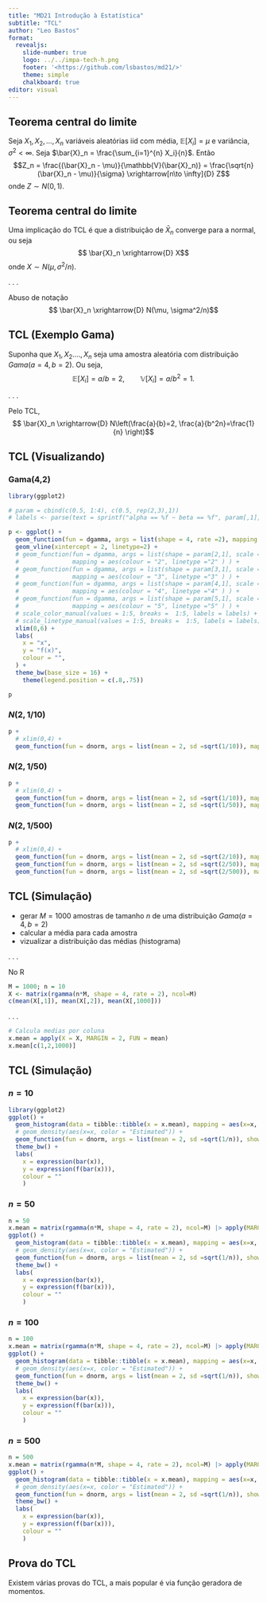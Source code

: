 ```yaml
---
title: "MD21 Introdução à Estatística"
subtitle: "TCL"
author: "Leo Bastos"
format: 
  revealjs:
    slide-number: true
    logo: ../../impa-tech-h.png
    footer: '<https://github.com/lsbastos/md21/>'
    theme: simple
    chalkboard: true
editor: visual
---
```


## Teorema central do limite

Seja $X_1, X_2, \ldots, X_n$ variáveis aleatórias iid com média, $\mathbb{E}[X_i] = \mu$ e variância, $\sigma^2 < \infty$. Seja $\bar{X}_n = \frac{\sum_{i=1}^{n} X_i}{n}$. Então $$Z_n = \frac{(\bar{X}_n - \mu)}{\mathbb{V}(\bar{X}_n)} = \frac{\sqrt{n}(\bar{X}_n - \mu)}{\sigma}  \xrightarrow[n\to \infty]{D} Z$$ onde $Z \sim N(0,1).$

## Teorema central do limite

Uma implicação do TCL é que a distribuição de $\bar{X}_n$ converge para a normal, ou seja $$ \bar{X}_n \xrightarrow{D} X$$ onde $X \sim N(\mu, \sigma^2/n)$.

. . .

Abuso de notação $$ \bar{X}_n \xrightarrow{D} N(\mu, \sigma^2/n)$$

## TCL (Exemplo Gama)

Suponha que $X_1,X_2.\ldots, X_n$ seja uma amostra aleatória com distribuição $Gama(a=4, b=2)$. Ou seja, $$\mathbb{E}[X_i] = a/b = 2, \qquad \mathbb{V}[X_i] = a/b^2 = 1.$$

. . .

Pelo TCL, $$ \bar{X}_n \xrightarrow{D} N\left(\frac{a}{b}=2, \frac{a}{b^2n}=\frac{1}{n} \right)$$

## TCL (Visualizando)

::: panel-tabset
### Gama(4,2)

```r
library(ggplot2)

# param = cbind(c(0.5, 1:4), c(0.5, rep(2,3),1))
# labels <- parse(text = sprintf("alpha == %f ~ beta == %f", param[,1], param[,2]))

p <- ggplot() +
  geom_function(fun = dgamma, args = list(shape = 4, rate =2), mapping = aes(colour = "Gamma(4,2)" ) ) +
  geom_vline(xintercept = 2, linetype=2) + 
  # geom_function(fun = dgamma, args = list(shape = param[2,1], scale = param[2,2]), 
  #               mapping = aes(colour = "2", linetype ="2" ) ) +
  # geom_function(fun = dgamma, args = list(shape = param[3,1], scale = param[3,2]), 
  #               mapping = aes(colour = "3", linetype ="3" ) ) +
  # geom_function(fun = dgamma, args = list(shape = param[4,1], scale = param[4,2]), 
  #               mapping = aes(colour = "4", linetype ="4" ) ) +
  # geom_function(fun = dgamma, args = list(shape = param[5,1], scale = param[5,2]), 
  #               mapping = aes(colour = "5", linetype ="5" ) ) +
  # scale_color_manual(values = 1:5, breaks =  1:5, labels = labels) +
  # scale_linetype_manual(values = 1:5, breaks =  1:5, labels = labels) +
  xlim(0,6) +
  labs(
    x = "x",
    y = "f(x)",
    colour = "",
  ) + 
  theme_bw(base_size = 16) + 
    theme(legend.position = c(.8,.75))

p
```

### $N(2, 1/10)$

```r
p +
  # xlim(0,4) +
  geom_function(fun = dnorm, args = list(mean = 2, sd =sqrt(1/10)), mapping = aes(colour = "n=10; N(2,1/n)" ) )  
```

### $N(2, 1/50)$

```r
p +
  # xlim(0,4) +
  geom_function(fun = dnorm, args = list(mean = 2, sd =sqrt(1/10)), mapping = aes(colour = "n=10; N(2,1/n)" ) ) +
  geom_function(fun = dnorm, args = list(mean = 2, sd =sqrt(1/50)), mapping = aes(colour = "n=50; N(2,1/n)" ) )  
```

### $N(2, 1/500)$

```r
p +
  # xlim(0,4) +
  geom_function(fun = dnorm, args = list(mean = 2, sd =sqrt(2/10)), mapping = aes(colour = "n=10; N(2,1/n)" ) ) +
  geom_function(fun = dnorm, args = list(mean = 2, sd =sqrt(2/50)), mapping = aes(colour = "n=50; N(2,1/n)" ) ) +
  geom_function(fun = dnorm, args = list(mean = 2, sd =sqrt(2/500)), mapping = aes(colour = "n=500; N(2,1/n)" ) ) 
```
:::

## TCL (Simulação)

::: {.incremental}

- gerar $M=1000$ amostras de tamanho $n$ de uma distribuição $Gama(a=4, b=2)$
- calcular a média para cada amostra
- vizualizar a distribuição das médias (histograma)

:::

. . .

No R
```r
M = 1000; n = 10
X <- matrix(rgamma(n*M, shape = 4, rate = 2), ncol=M)
c(mean(X[,1]), mean(X[,2]), mean(X[,1000]))
```

. . .

```r
# Calcula medias por coluna
x.mean = apply(X = X, MARGIN = 2, FUN = mean)
x.mean[c(1,2,1000)]
```

## TCL (Simulação)


::: panel-tabset

### $n=10$

```r
library(ggplot2)
ggplot() + 
  geom_histogram(data = tibble::tibble(x = x.mean), mapping = aes(x=x, y=..density..), color=1, fill="white", bins = 30) + 
  # geom_density(aes(x=x, color = "Estimated")) + 
  geom_function(fun = dnorm, args = list(mean = 2, sd =sqrt(1/n)), show.legend = T)  +
  theme_bw() +
  labs(
    x = expression(bar(x)),
    y = expression(f(bar(x))),
    colour = ""
    ) 
```

### $n=50$

```r
n = 50
x.mean = matrix(rgamma(n*M, shape = 4, rate = 2), ncol=M) |> apply(MARGIN = 2, FUN = mean)
ggplot() + 
  geom_histogram(data = tibble::tibble(x = x.mean), mapping = aes(x=x, y=..density..), color=1, fill="white", bins = 30) + 
  # geom_density(aes(x=x, color = "Estimated")) + 
  geom_function(fun = dnorm, args = list(mean = 2, sd =sqrt(1/n)), show.legend = F )  +
  theme_bw() +
  labs(
    x = expression(bar(x)),
    y = expression(f(bar(x))),
    colour = ""
    ) 
```

### $n=100$

```r
n = 100
x.mean = matrix(rgamma(n*M, shape = 4, rate = 2), ncol=M) |> apply(MARGIN = 2, FUN = mean)
ggplot() + 
  geom_histogram(data = tibble::tibble(x = x.mean), mapping = aes(x=x, y=..density..), color=1, fill="white", bins = 30) + 
  # geom_density(aes(x=x, color = "Estimated")) + 
  geom_function(fun = dnorm, args = list(mean = 2, sd =sqrt(1/n)), show.legend = F )  +
  theme_bw() +
  labs(
    x = expression(bar(x)),
    y = expression(f(bar(x))),
    colour = ""
    ) 
```

### $n=500$

```r
n = 500
x.mean = matrix(rgamma(n*M, shape = 4, rate = 2), ncol=M) |> apply(MARGIN = 2, FUN = mean)
ggplot() + 
  geom_histogram(data = tibble::tibble(x = x.mean), mapping = aes(x=x, y=..density..), color=1, fill="white", bins = 30) + 
  # geom_density(aes(x=x, color = "Estimated")) + 
  geom_function(fun = dnorm, args = list(mean = 2, sd =sqrt(1/n)), show.legend = F )  +
  theme_bw() +
  labs(
    x = expression(bar(x)),
    y = expression(f(bar(x))),
    colour = ""
    ) 
```


:::


## Prova do TCL

Existem várias provas do TCL, a mais popular é via função geradora de momentos.



<!-- ## Método Delta -->
